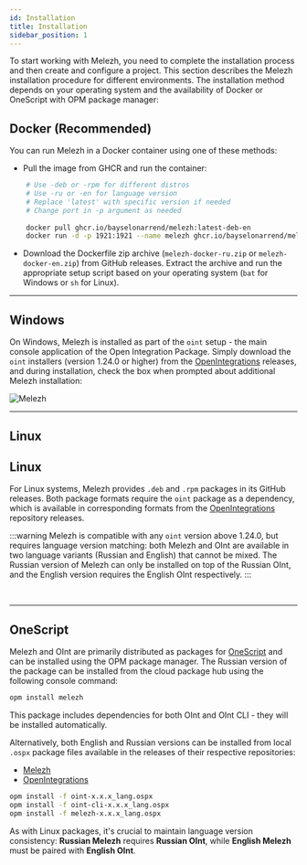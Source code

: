 ```yaml
---
id: Installation
title: Installation
sidebar_position: 1
---
```


To start working with Melezh, you need to complete the installation process and then create and configure a project. This section describes the Melezh installation procedure for different environments. The installation method depends on your operating system and the availability of Docker or OneScript with OPM package manager:

## Docker (Recommended)

You can run Melezh in a Docker container using one of these methods:

+ Pull the image from GHCR and run the container:

```bash
    # Use -deb or -rpm for different distros
    # Use -ru or -en for language version
    # Replace 'latest' with specific version if needed
    # Change port in -p argument as needed
    
    docker pull ghcr.io/bayselonarrend/melezh:latest-deb-en
    docker run -d -p 1921:1921 --name melezh ghcr.io/bayselonarrend/melezh:latest-deb-en
```

+ Download the Dockerfile zip archive (`melezh-docker-ru.zip` or `melezh-docker-en.zip`) from GitHub releases. Extract the archive and run the appropriate setup script based on your operating system (`bat` for Windows or `sh` for Linux).

<hr/>

## Windows

On Windows, Melezh is installed as part of the `oint` setup - the main console application of the Open Integration Package. Simply download the `oint` installers (version 1.24.0 or higher) from the [OpenIntegrations](https://github.com/Bayselonarrend/OpenIntegrations) releases, and during installation, check the box when prompted about additional Melezh installation:

![Melezh](../../../../static/img/Docs/Melezh/en/1.png)

<hr/>

## Linux

## Linux

For Linux systems, Melezh provides `.deb` and `.rpm` packages in its GitHub releases. Both package formats require the `oint` package as a dependency, which is available in corresponding formats from the [OpenIntegrations](https://github.com/Bayselonarrend/OpenIntegrations) repository releases.

:::warning
Melezh is compatible with any `oint` version above 1.24.0, but requires language version matching: both Melezh and OInt are available in two language variants (Russian and English) that cannot be mixed. The Russian version of Melezh can only be installed on top of the Russian OInt, and the English version requires the English OInt respectively.
:::

<br/><hr/>

## OneScript

Melezh and OInt are primarily distributed as packages for [OneScript](https://github.com/EvilBeaver/OneScript) and can be installed using the OPM package manager. The Russian version of the package can be installed from the cloud package hub using the following console command:

```bash
opm install melezh
```

This package includes dependencies for both OInt and OInt CLI - they will be installed automatically.

Alternatively, both English and Russian versions can be installed from local `.ospx` package files available in the releases of their respective repositories:
- [Melezh](https://github.com/Bayselonarrend/OpenIntegrations)
- [OpenIntegrations](https://github.com/Bayselonarrend/OpenIntegrations)

```bash
opm install -f oint-x.x.x_lang.ospx
opm install -f oint-cli-x.x.x_lang.ospx
opm install -f melezh-x.x.x_lang.ospx
```

As with Linux packages, it's crucial to maintain language version consistency: **Russian Melezh** requires **Russian OInt**, while **English Melezh** must be paired with **English OInt**.